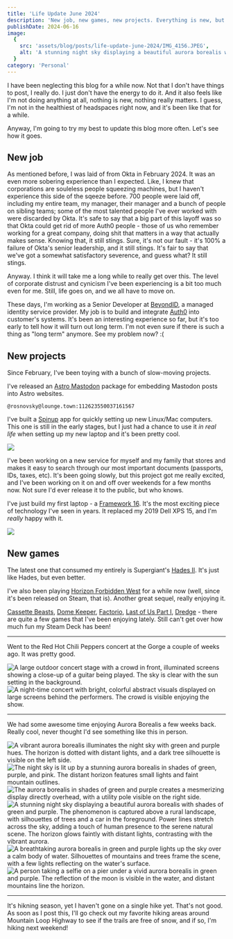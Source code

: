 ```yaml
---
title: 'Life Update June 2024'
description: 'New job, new games, new projects. Everything is new, but somehow it all feels the same.'
publishDate: 2024-06-16
image:
  {
    src: 'assets/blog/posts/life-update-june-2024/IMG_4156.JPEG',
    alt: 'A stunning night sky displaying a beautiful aurora borealis with shades of green and purple. The phenomenon is captured above a rural landscape, with silhouettes of trees and a car in the foreground. Power lines stretch across the sky, adding a touch of human presence to the serene natural scene. The horizon glows faintly with distant lights, contrasting with the vibrant aurora.',
  }
category: 'Personal'
---
```


I have been neglecting this blog for a while now. Not that I don't have things to post, I really do. I just don't have the energy to do it. And it also feels like I'm not doing anything at all, nothing is new, nothing really matters. I guess, I'm not in the healthiest of headspaces right now, and it's been like that for a while.

Anyway, I'm going to try my best to update this blog more often. Let's see how it goes.

## New job

As mentioned before, I was laid of from Okta in February 2024. It was an even more sobering experience than I expected. Like, I knew that corporations are souleless people squeezing machines, but I haven't experience this side of the sqeeze before. 700 people were laid off, including my entire team, my manager, their manager and a bunch of people on sibling teams; some of the most talented people I've ever worked with were discarded by Okta. It's safe to say that a big part of this layoff was so that Okta could get rid of more Auth0 people - those of us who remember working for a great company, doing shit that matters in a way that actually makes sense. Knowing that, it still stings. Sure, it's not our fault - it's 100% a failure of Okta's senior leadership, and it still stings. It's fair to say that we've got a somewhat satisfactory severence, and guess what? It still stings.

Anyway. I think it will take me a long while to really get over this. The level of corporate distrust and cynicism I've been experiencing is a bit too much even for me. Still, life goes on, and we all have to move on.

These days, I'm working as a Senior Developer at [BeyondID](https://beyondid.com/), a managed identity service provider. My job is to build and integrate [Auth0](https://auth0.com/) into customer's systems. It's been an interesting experience so far, but it's too early to tell how it will turn out long term. I'm not even sure if there is such a thing as "long term" anymore. See my problem now? :(

## New projects

Since February, I've been toying with a bunch of slow-moving projects.

I've released an [Astro Mastodon](https://github.com/rosnovsky/astro-mastodon) package for embedding Mastodon posts into Astro websites.

`@rosnovsky@lounge.town:112623550037161567`

I've built a [Spinup](https://github.com/rosnovsky/spinup) app for quickly setting up new Linux/Mac computers. This one is still in the early stages, but I just had a chance to use it _in real life_ when setting up my new laptop and it's been pretty cool.

![](assets/blog/posts/life-update-june-2024/spinup.png)

I've been working on a new service for myself and my family that stores and makes it easy to search through our most important documents (passports, IDs, taxes, etc). It's been going slowly, but this project got me really excited, and I've been working on it on and off over weekends for a few months now. Not sure I'd ever release it to the public, but who knows.

I've just build my first laptop - a [Framework 16](https://frame.work/products/laptop16-diy-amd-7040). It's the most exciting piece of technology I've seen in years. It replaced my 2019 Dell XPS 15, and I'm _really_ happy with it.

![](assets/blog/posts/life-update-june-2024/framework16.png)

## New games

The latest one that consumed my entirely is Supergiant's [Hades II](https://www.supergiantgames.com/games/hades-ii/). It's just like Hades, but even better.

I've also been playing [Horizon Forbidden West](https://www.guerrilla-games.com/games/) for a while now (well, since it's been released on Steam, that is). Another great sequel, really enjoying it.

[Cassette Beasts](https://www.cassettebeasts.com/), [Dome Keeper](https://store.steampowered.com/app/1637320/Dome_Keeper/), [Factorio](https://www.factorio.com/), [Last of Us Part I](https://store.steampowered.com/agecheck/app/1888930/), [Dredge](https://www.dredge.game/) - there are quite a few games that I've been enjoying lately. Still can't get over how much fun my Steam Deck has been!

---

Went to the Red Hot Chili Peppers concert at the Gorge a couple of weeks ago. It was pretty good.

![A large outdoor concert stage with a crowd in front, illuminated screens showing a close-up of a guitar being played. The sky is clear with the sun setting in the background.](assets/blog/posts/life-update-june-2024/IMG_4241.JPEG)
![A night-time concert with bright, colorful abstract visuals displayed on large screens behind the performers. The crowd is visible enjoying the show.](assets/blog/posts/life-update-june-2024/IMG_4263.JPEG)

---

We had some awesome time enjoying Aurora Borealis a few weeks back. Really cool, never thought I'd see something like this in person.

![A vibrant aurora borealis illuminates the night sky with green and purple hues. The horizon is dotted with distant lights, and a dark tree silhouette is visible on the left side.](assets/blog/posts/life-update-june-2024/IMG_4141.JPEG)
![The night sky is lit up by a stunning aurora borealis in shades of green, purple, and pink. The distant horizon features small lights and faint mountain outlines.](assets/blog/posts/life-update-june-2024/IMG_4145.JPEG)
![The aurora borealis in shades of green and purple creates a mesmerizing display directly overhead, with a utility pole visible on the right side.](assets/blog/posts/life-update-june-2024/IMG_4150.JPEG)
![A stunning night sky displaying a beautiful aurora borealis with shades of green and purple. The phenomenon is captured above a rural landscape, with silhouettes of trees and a car in the foreground. Power lines stretch across the sky, adding a touch of human presence to the serene natural scene. The horizon glows faintly with distant lights, contrasting with the vibrant aurora.](assets/blog/posts/life-update-june-2024/IMG_4156.JPEG)
![A breathtaking aurora borealis in green and purple lights up the sky over a calm body of water. Silhouettes of mountains and trees frame the scene, with a few lights reflecting on the water's surface.](assets/blog/posts/life-update-june-2024/IMG_4161.JPEG)
![A person taking a selfie on a pier under a vivid aurora borealis in green and purple. The reflection of the moon is visible in the water, and distant mountains line the horizon.](assets/blog/posts/life-update-june-2024/IMG_4167.JPEG)

---

It's hikning season, yet I haven't gone on a single hike yet. That's not good. As soon as I post this, I'll go check out my favorite hiking areas around Mountain Loop Highway to see if the trails are free of snow, and if so, I'm hiking next weekend!
